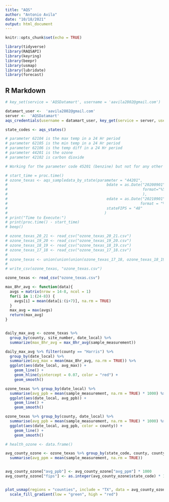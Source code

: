 ```yaml
---
title: "AQS"
author: "Antonio Avila"
date: "10/18/2021"
output: html_document
---
```


```r
knitr::opts_chunk$set(echo = TRUE)

library(tidyverse)
library(RAQSAPI)
library(keyring)
library(beepr)
library(usmap)
library(lubridate)
library(forecast)
```

## R Markdown

```r
# key_set(service = 'AQSDatamart', username = 'aavila2802@gmail.com')

datamart_user <-  'aavila2802@gmail.com'
server <-  'AQSDatamart'
aqs_credentials(username = datamart_user, key_get(service = server, username = datamart_user))
```

```r

state_codes <- aqs_states()

```


```r

# parameter 62104 is the max temp in a 24 Hr period
# parameter 62105 is the min temp in a 24 Hr period
# parameter 62106 is the temp diff in a 24 Hr period
# parameter 44201 is the ozone 
# parameter 42102 is carbon dioxide

# Working for the parameter code 45201 (benzine) but not for any other codes from the list above

# start_time = proc.time()
# ozone_texas <- aqs_sampledata_by_state(parameter = "44201",
#                                            bdate = as.Date("20200901",
#                                                            format="%Y%m%d"
#                                                            ),
#                                            edate = as.Date("20210901",
#                                                           format = "%Y%m%d"),
#                                            stateFIPS = "48"
#                                           )
# print("Time to Execute:")
# print(proc.time() - start_time)
# beep()

```



```r

# ozone_texas_20_21 <- read_csv("ozone_texas_20_21.csv")
# ozone_texas_19_20 <- read_csv("ozone_texas_19_20.csv")
# ozone_texas_18_19 <- read_csv("ozone_texas_18_19.csv")
# ozone_texas_17_18 <- read_csv("ozone_texas_17_18.csv")
# 
# ozone_texas <- union(union(union(ozone_texas_17_18, ozone_texas_18_19), ozone_texas_19_20), ozone_texas_20_21)
# 
# write_csv(ozone_texas, "ozone_texas.csv")

ozone_texas <- read_csv("ozone_texas.csv")
```


```r

max_8hr_avg <- function(data){
  avgs = matrix(nrow = 14-8, ncol = 1)
  for(i in 1:(24-8)) { 
    avgs[i] = mean(data[i:(i+7)], na.rm = TRUE)
  }
  max_avg = max(avgs)
  return(max_avg)
}


daily_max_avg <- ozone_texas %>% 
  group_by(county, site_number, date_local) %>% 
  summarize(max_8hr_avg = max_8hr_avg(sample_measurement))


```


```r

daily_max_avg %>% filter(county == "Harris") %>%
  group_by(date_local) %>% 
  summarize(avg_max = mean(max_8hr_avg, na.rm = TRUE)) %>% 
  ggplot(aes(date_local, avg_max)) + 
    geom_line() + 
    geom_hline(yintercept = 0.07, color = "red") +
    geom_smooth()


```



```r
ozone_texas %>% group_by(date_local) %>% 
  summarise(avg_ppb = mean(sample_measurement, na.rm = TRUE) * 1000) %>% 
  ggplot(aes(date_local, avg_ppb)) +
    geom_line() +
    geom_smooth()
```


```r
ozone_texas %>% group_by(county, date_local) %>% 
  summarise(avg_ppb = mean(sample_measurement, na.rm = TRUE) * 1000) %>% 
  ggplot(aes(date_local, avg_ppb, color = county)) +
    geom_line() +
    geom_smooth()
```


```r

# health_ozone <- data.frame()

avg_county_ozone <- ozone_texas %>% group_by(state_code, county, county_code, site_number) %>% 
  summarise(avg_ppm = mean(sample_measurement, na.rm = TRUE))


avg_county_ozone["avg_ppb"] <- avg_county_ozone["avg_ppm"] * 1000
avg_county_ozone["fips"] <- as.integer(avg_county_ozone$state_code) * 1000 + as.integer(avg_county_ozone$county_code)


plot_usmap(regions = "counties", include = "TX", data = avg_county_ozone, values = "avg_ppb") +
  scale_fill_gradient(low = "green", high = "red")

  
```




























